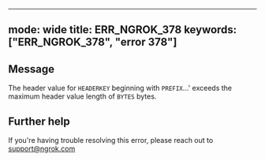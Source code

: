 
---
mode: wide
title: ERR_NGROK_378
keywords: ["ERR_NGROK_378", "error 378"]
---

## Message
The header value for `HEADERKEY` beginning with `PREFIX`...' exceeds the maximum header value length of `BYTES` bytes.




## Further help
If you're having trouble resolving this error, please reach out to [support@ngrok.com](mailto:support@ngrok.com?subject=Help%20with%20ERR_NGROK_378)

